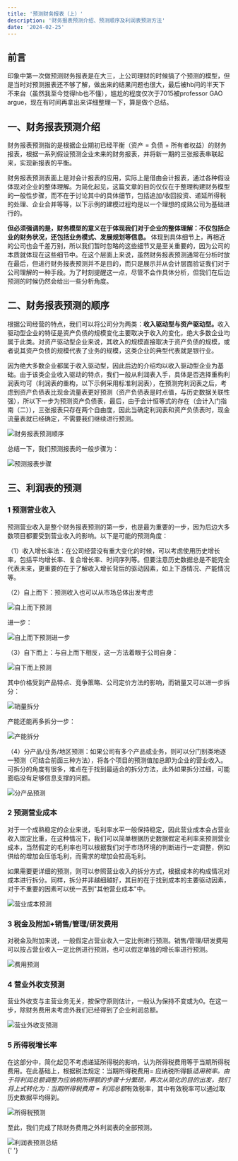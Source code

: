 ```yaml
---
title: '预测财务报表（上）'
description: '财务报表预测介绍、预测顺序及利润表预测方法'
date: '2024-02-25'
---
```


## 前言

印象中第一次做预测财务报表是在大三，上公司理财的时候搞了个预测的模型，但是当时对预测报表还不够了解，做出来的结果问题也很大，最后被hb问的半天下不来台（虽然我至今觉得hb也不懂），尴尬的程度仅次于7015被professor GAO argue，现在有时间再拿出来详细整理一下，算是做个总结。

## 一、财务报表预测介绍

财务报表预测指的是根据企业期初已经平衡（资产 = 负债 + 所有者权益）的财务报表，根据一系列假设预测企业未来的财务报表，并将新一期的三张报表串联起来，实现新报表的平衡。

财务报表预测表面上是对会计报表的应用，实际上是借由会计报表，通过各种假设体现对企业的整体理解。为简化起见，这篇文章的目的仅仅在于整理构建财务模型的一般性步骤，而不在于讨论其中的具体细节，包括追加/收回投资、递延所得税的处理、企业合并等等，以下示例的建模过程均是以一个理想的成熟公司为基础进行的。

<strong>
  但必须强调的是，财务模型的意义在于体现我们对于企业的整体理解：不仅包括企业的财务状况，还包括业务模式、发展规划等信息。
</strong>
体现到具体细节上，再相近的公司也会千差万别，所以我们暂时忽略的这些细节又是至关重要的，因为公司的本质就体现在这些细节中。在这个层面上来说，虽然财务报表预测通常在分析时放在最后，但进行财务报表预测并不是目的，而只是展示并从会计层面验证我们对于公司理解的一种手段。为了时刻提醒这一点，尽管不会作具体分析，但我们在后边预测的时候仍然会给出一些分析角度。

## 二、财务报表预测的顺序

根据公司经营的特点，我们可以将公司分为两类：<strong>收入驱动型与资产驱动型。</strong>收入驱动型企业的特征是资产负债的规模变化主要取决于收入的变化，绝大多数企业均属于此类。对资产驱动型企业来说，其收入的规模直接取决于资产负债的规模，或者说其资产负债的规模代表了业务的规模，这类企业的典型代表就是银行业。

因为绝大多数企业都属于收入驱动型，因此后边的介绍均以收入驱动型企业为基础。由于该类企业收入驱动的特点，我们一般从利润表入手，具体是否选择重构利润表均可（利润表的重构，以下示例采用标准利润表），在预测完利润表之后，考虑到资产负债表比现金流量表更好预测（资产负债表是时点值，与历史数据关联性强），所以下一步为预测资产负债表，最后，由于会计恒等式的存在（会计入门指南（二）），三张报表只存在两个自由度，因此当确定利润表和资产负债表时，现金流量表就已经确定，不需要我们继续进行预测。

<div style={{ display: 'flex', justifyContent: 'center', margin: '20px 0' }}>
  <img
    src="/images/blog/FinancialStatementForecasting1/1.png"
    alt="财务报表预测顺序"
  />
</div>

总结一下，我们预测报表的一般步骤为：

<div style={{ display: 'flex', justifyContent: 'center', margin: '20px 0' }}>
  <img
    src="/images/blog/FinancialStatementForecasting1/2.png"
    alt="预测报表步骤"
  />
</div>

## 三、利润表的预测

### 1 预测营业收入

预测营业收入是整个财务报表预测的第一步，也是最为重要的一步，因为后边大多数项目都要受到营业收入的影响。以下是可能的预测角度：

（1）收入增长率法：在公司经营没有重大变化的时候，可以考虑使用历史增长率，包括平均增长率、复合增长率、时间序列等。但要注意历史数据总是不能完全代表未来，更重要的在于了解收入增长背后的驱动因素，如上下游情况、产能情况等。

（2）自上而下：预测收入也可以从市场总体出发考虑

<div style={{ display: 'flex', justifyContent: 'center', margin: '20px 0' }}>
  <img
    src="/images/blog/FinancialStatementForecasting1/3.png"
    alt="自上而下预测"
  />
</div>

进一步：

<div style={{ display: 'flex', justifyContent: 'center', margin: '20px 0' }}>
  <img
    src="/images/blog/FinancialStatementForecasting1/4.png"
    alt="自上而下预测进一步"
  />
</div>

（3）自下而上：与自上而下相反，这一方法着眼于公司自身：

<div style={{ display: 'flex', justifyContent: 'center', margin: '20px 0' }}>
  <img
    src="/images/blog/FinancialStatementForecasting1/5.png"
    alt="自下而上预测"
  />
</div>

其中价格受到产品特点、竞争策略、公司定价方法的影响，而销量又可以进一步拆分：

<div style={{ display: 'flex', justifyContent: 'center', margin: '20px 0' }}>
  <img src="/images/blog/FinancialStatementForecasting1/6.png" alt="销量拆分" />
</div>

产能还能再多拆分一步：

<div style={{ display: 'flex', justifyContent: 'center', margin: '20px 0' }}>
  <img src="/images/blog/FinancialStatementForecasting1/7.png" alt="产能拆分" />
</div>

（4）分产品/业务/地区预测：如果公司有多个产品或业务，则可以分门别类地逐一预测（可结合前面三种方法），将各个项目的预测值加总即为企业的营业收入。可拆分的角度有很多，难点在于找到最适合的拆分方法，此外如果拆分过细，可能面临没有足够信息支撑的问题。

<div style={{ display: 'flex', justifyContent: 'center', margin: '20px 0' }}>
  <img
    src="/images/blog/FinancialStatementForecasting1/8.png"
    alt="分产品预测"
  />
</div>

### 2 预测营业成本

对于一个成熟稳定的企业来说，毛利率水平一般保持稳定，因此营业成本会占营业收入固定比重，在这种情况下，我们可以简单根据历史数据假定毛利率来预测营业成本，当然假定的毛利率也可以根据我们对于市场环境的判断进行一定调整，例如供给的增加会压低毛利，而需求的增加会拉高毛利。

如果需要更详细的预测，则可以参照营业收入的拆分方式，根据成本的构成情况对成本进行拆分。同样，拆分并非越细越好，其目的在于找到成本的主要驱动因素，对于不重要的因素可以统一丢到"其他营业成本"中。

<div style={{ display: 'flex', justifyContent: 'center', margin: '20px 0' }}>
  <img
    src="/images/blog/FinancialStatementForecasting1/9.png"
    alt="营业成本预测"
  />
</div>

### 3 税金及附加+销售/管理/研发费用

对税金及附加来说，一般假定占营业收入一定比例进行预测。销售/管理/研发费用可以按占营业收入一定比例进行预测，也可以假定单独的增长率进行预测。

<div style={{ display: 'flex', justifyContent: 'center', margin: '20px 0' }}>
  <img
    src="/images/blog/FinancialStatementForecasting1/10.png"
    alt="费用预测"
  />
</div>

### 4 营业外收支预测

营业外收支与主营业务无关，按保守原则估计，一般认为保持不变或为0。在这一步，除财务费用未考虑外我们已经得到了企业利润总额。

<div style={{ display: 'flex', justifyContent: 'center', margin: '20px 0' }}>
  <img
    src="/images/blog/FinancialStatementForecasting1/11.png"
    alt="营业外收支预测"
  />
</div>

### 5 所得税增长率

在这部分中，简化起见不考虑递延所得税的影响，认为所得税费用等于当期所得税费用。在此基础上，根据税法规定：当期所得税费用= 应纳税所得额*适用税率。由于将利润总额调整为应纳税所得额的步骤十分繁琐，再次从简化的目的出发，我们将上式转化为：当期所得税费用 = 利润总额*有效税率，其中有效税率可以通过取历史数据平均得到。

<div style={{ display: 'flex', justifyContent: 'center', margin: '20px 0' }}>
  <img
    src="/images/blog/FinancialStatementForecasting1/12.png"
    alt="所得税预测"
  />
</div>

至此，我们完成了除财务费用之外利润表的全部预测。

<div style={{ display: 'flex', justifyContent: 'center', margin: '20px 0' }}>
  <img
    src="/images/blog/FinancialStatementForecasting1/13.png"
    alt="利润表预测总结"
  />
</div>{' '}
